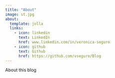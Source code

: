 ```yaml
---
title: "About"
image: st.jpg
about:
  template: jolla
  links:
    - icon: linkedin
      text: LinkedIn
      href: www.linkedin.com/in/veronica-seguro
    - icon: github
      text: Github
      href: https://github.com/vseguro/Blog
---
```


About this blog
